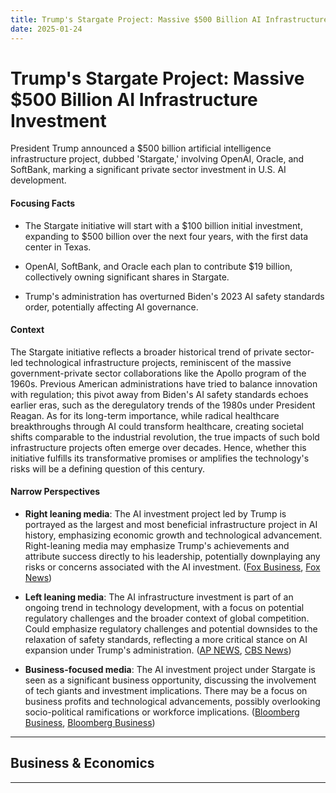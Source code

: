 ```yaml
---
title: Trump's Stargate Project: Massive $500 Billion AI Infrastructure Investment
date: 2025-01-24
---
```


# Trump's Stargate Project: Massive $500 Billion AI Infrastructure Investment

President Trump announced a $500 billion artificial intelligence infrastructure project, dubbed 'Stargate,' involving OpenAI, Oracle, and SoftBank, marking a significant private sector investment in U.S. AI development.

#### Focusing Facts

- The Stargate initiative will start with a $100 billion initial investment, expanding to $500 billion over the next four years, with the first data center in Texas.

- OpenAI, SoftBank, and Oracle each plan to contribute $19 billion, collectively owning significant shares in Stargate.

- Trump's administration has overturned Biden's 2023 AI safety standards order, potentially affecting AI governance.

#### Context

The Stargate initiative reflects a broader historical trend of private sector-led technological infrastructure projects, reminiscent of the massive government-private sector collaborations like the Apollo program of the 1960s. Previous American administrations have tried to balance innovation with regulation; this pivot away from Biden's AI safety standards echoes earlier eras, such as the deregulatory trends of the 1980s under President Reagan. As for its long-term importance, while radical healthcare breakthroughs through AI could transform healthcare, creating societal shifts comparable to the industrial revolution, the true impacts of such bold infrastructure projects often emerge over decades. Hence, whether this initiative fulfills its transformative promises or amplifies the technology's risks will be a defining question of this century.

#### Narrow Perspectives

- **Right leaning media**: The AI investment project led by Trump is portrayed as the largest and most beneficial infrastructure project in AI history, emphasizing economic growth and technological advancement. Right-leaning media may emphasize Trump's achievements and attribute success directly to his leadership, potentially downplaying any risks or concerns associated with the AI investment. ([Fox Business](https://www.foxbusiness.com/politics/trump-announces-major-ai-infrastructure-investment), [Fox News](https://www.foxnews.com/media/ai-executives-praise-trumps-stargate-project-this-very-large-investment-affects-all-humanity))

- **Left leaning media**: The AI infrastructure investment is part of an ongoing trend in technology development, with a focus on potential regulatory challenges and the broader context of global competition. Could emphasize regulatory challenges and potential downsides to the relaxation of safety standards, reflecting a more critical stance on AI expansion under Trump's administration. ([AP NEWS](https://apnews.com/article/trump-ai-openai-oracle-softbank-son-altman-ellison-be261f8a8ee07a0623d4170397348c41), [CBS News](https://www.cbsnews.com/news/trump-announces-private-sector-ai-infrastructure-investment/))

- **Business-focused media**: The AI investment project under Stargate is seen as a significant business opportunity, discussing the involvement of tech giants and investment implications. There may be a focus on business profits and technological advancements, possibly overlooking socio-political ramifications or workforce implications. ([Bloomberg Business](https://www.bloomberg.com/news/articles/2025-01-22/microsoft-poised-to-benefit-from-stargate-jv-with-zero-money), [Bloomberg Business](https://www.bloomberg.com/news/articles/2025-01-23/softbank-openai-plan-19-billion-each-for-stargate-information))

---

## Business & Economics

---
